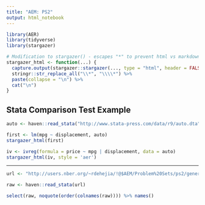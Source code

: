 ```yaml
---
title: "AEM: PS2"
output: html_notebook
---
```


```r
library(AER)
library(tidyverse)
library(stargazer)

# Modification to stargazer() - escapes "*" to prevent html vs markdown confusion
stargazer_html <- function(...) {
  capture.output(stargazer::stargazer(..., type = "html", header = FALSE)) %>%
  stringr::str_replace_all("\\*", "\\\\*") %>% 
  paste(collapse = "\n") %>%
  cat("\n")
}
```

## Stata Comparison Test Example

```r
auto <- haven::read_stata("http://www.stata-press.com/data/r9/auto.dta")
```

```r
first <- lm(mpg ~ displacement, auto)
stargazer_html(first)
```

```r
iv <- ivreg(formula = price ~ mpg | displacement, data = auto)
stargazer_html(iv, style = 'aer')
```

************************************************************************

```r
url <- "http://users.nber.org/~rdehejia/!@$AEM/Problem%20Sets/ps2/generateddata_20120221_sub.dta"

raw <- haven::read_stata(url)
```

```r
select(raw, noquote(order(colnames(raw)))) %>% names()
```